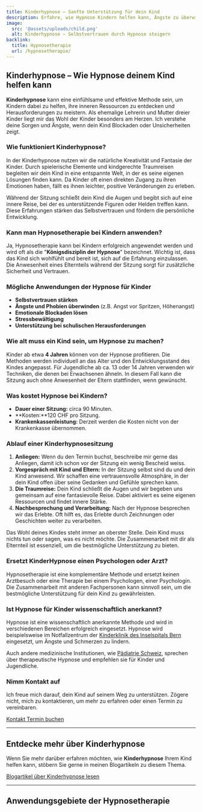 ```yaml
---
title: Kinderhypnose – Sanfte Unterstützung für dein Kind
description: Erfahre, wie Hypnose Kindern helfen kann, Ängste zu überwinden, Selbstvertrauen zu stärken und Herausforderungen zu meistern. Als erfahrene Hypnosetherapeutin in Bern begleite ich Ihr Kind auf diesem Weg.
image:
  src: '@assets/uploads/child.png'
  alt: Kinderhypnose – Selbstvertrauen durch Hypnose steigern
backlink:
  title: Hypnosetherapie
  url: /hypnosetherapie/
---
```



<div class="relative">

## Kinderhypnose – Wie Hypnose deinem Kind helfen kann

**Kinderhypnose** kann eine einfühlsame und effektive Methode sein, um Kindern dabei zu helfen, ihre inneren Ressourcen zu entdecken und Herausforderungen zu meistern. Als ehemalige Lehrerin und Mutter dreier Kinder liegt mir das Wohl der Kinder besonders am Herzen. Ich verstehe deine Sorgen und Ängste, wenn dein Kind Blockaden oder Unsicherheiten zeigt.

### Wie funktioniert Kinderhypnose?

In der Kinderhypnose nutzen wir die natürliche Kreativität und Fantasie der Kinder. Durch spielerische Elemente und kindgerechte Traumreisen begleiten wir dein Kind in eine entspannte Welt, in der es seine eigenen Lösungen finden kann. Da Kinder oft einen direkten Zugang zu ihren Emotionen haben, fällt es ihnen leichter, positive Veränderungen zu erleben.

Während der Sitzung schließt dein Kind die Augen und begibt sich auf eine innere Reise, bei der es unterstützende Figuren oder Helden treffen kann. Diese Erfahrungen stärken das Selbstvertrauen und fördern die persönliche Entwicklung.

### Kann man Hypnosetherapie bei Kindern anwenden?

Ja, Hypnosetherapie kann bei Kindern erfolgreich angewendet werden und wird oft als die "**Königsdisziplin der Hypnose**" bezeichnet. Wichtig ist, dass das Kind sich wohlfühlt und bereit ist, sich auf die Erfahrung einzulassen. Die Anwesenheit eines Elternteils während der Sitzung sorgt für zusätzliche Sicherheit und Vertrauen.

### Mögliche Anwendungen der Hypnose für Kinder

- **Selbstvertrauen stärken**
- **Ängste und Phobien überwinden** (z.B. Angst vor Spritzen, Höhenangst)
- **Emotionale Blockaden lösen**
- **Stressbewältigung**
- **Unterstützung bei schulischen Herausforderungen**


### Wie alt muss ein Kind sein, um Hypnose zu machen?

Kinder ab etwa **4 Jahren** können von der Hypnose profitieren. Die Methoden werden individuell an das Alter und den Entwicklungsstand des Kindes angepasst. Für Jugendliche ab ca. 13 oder 14 Jahren verwenden wir Techniken, die denen bei Erwachsenen ähneln. In diesem Fall kann die Sitzung auch ohne Anwesenheit der Eltern stattfinden, wenn gewünscht.

### Was kostet Hypnose bei Kindern?

- **Dauer einer Sitzung:** circa 90 Minuten.
- **Kosten:**120&nbsp;CHF pro Sitzung.
- **Krankenkassenleistung:** Derzeit werden die Kosten nicht von der Krankenkasse übernommen.

### Ablauf einer Kinderhypnosesitzung

1. **Anliegen:** Wenn du den Termin buchst, beschreibe mir gerne das Anliegen, damit ich schon vor der Sitzung ein wenig Bescheid weiss.
2. **Vorgespräch mit Kind und Eltern:** In der Sitzung selbst sind du und dein Kind anwesend. Wir schaffen eine vertrauensvolle Atmosphäre, in der dein Kind offen über seine Gedanken und Gefühle sprechen kann.
3. **Die Traumreise:** Dein Kind schließt die Augen und wir begeben uns gemeinsam auf eine fantasievolle Reise. Dabei aktiviert es seine eigenen Ressourcen und findet innere Stärke.
4. **Nachbesprechung und Verarbeitung:** Nach der Hypnose besprechen wir das Erlebte. Oft hilft es, das Erlebte durch Zeichnungen oder Geschichten weiter zu verarbeiten.

Das Wohl deines Kindes steht immer an oberster Stelle. Dein Kind muss nichts tun oder sagen, was es nicht möchte. Die Zusammenarbeit mit dir als Elternteil ist essenziell, um die bestmögliche Unterstützung zu bieten.

### Ersetzt KinderHypnose einen Psychologen oder Arzt?

Hypnosetherapie ist eine komplementäre Methode und ersetzt keinen Arztbesuch oder eine Therapie bei einem Psychologen, einer Psychologin. Die Zusammenarbeit mit anderen Fachpersonen kann sinnvoll sein, um die bestmögliche Unterstützung für dein Kind zu gewährleisten.

###  Ist Hypnose für Kinder wissenschaftlich anerkannt?

Hypnose ist eine wissenschaftlich anerkannte Methode und wird in verschiedenen Bereichen erfolgreich eingesetzt. Hypnose wird beispielsweise im Notfallzentrum der <a href="https://kinderklinik.insel.ch/de/unser-angebot/pflege/hypnose" class="text-red-700 underline" target="_blank">Kinderklinik des Inselspitals Bern</a> eingesetzt, um Ängste und Schmerzen zu lindern.

Auch andere medizinische Institutionen, wie <a href="https://www.paediatrieschweiz.ch/medizinische-hypnose-ein-sinnvoller-therapeutischer-ansatz/" class="text-red-700 underline" target="_blank">Pädiatrie Schweiz</a>, sprechen über therapeutische Hypnose und empfehlen sie für Kinder und Jugendliche.

### Nimm Kontakt auf

Ich freue mich darauf, dein Kind auf seinem Weg zu unterstützen. Zögere nicht, mich zu kontaktieren, um mehr zu erfahren oder einen Termin zu vereinbaren.


</div>

<div class="flex flex-wrap gap-4">
  <a data-umami-event="Kinderhypnose – Button Kontakt" href="/kontakt/" class="inline-flex items-center justify-center px-6 py-3 text-base leading-tight font-bold text-red-600 bg-transparent border border-red-600 rounded-full transition hover:bg-red-500 hover:text-red-50 no-underline">
    <span>Kontakt</span>
  </a>
  <a
    data-umami-event="Open Calendly – Kinderhypnose"
    href="/termin/"
    class="inline-flex no-prose items-center justify-center px-6 py-3 text-base leading-tight font-bold text-white bg-red-600 border border-red-600 rounded-full transition hover:bg-red-500 hover:text-red-50 no-underline"
  >
    <span>Termin buchen</span>
  </a>
</div>

<hr class="border-gray-400" />

## Entdecke mehr über Kinderhypnose

Wenn Sie mehr darüber erfahren möchten, wie **Kinderhypnose** Ihrem Kind helfen kann, stöbern Sie gerne in meinen Blogartikeln zu diesem Thema.

<a href="/tags/kinderhypnose/" class="inline-flex items-center justify-center px-6 py-3 text-base leading-tight font-bold text-red-600 bg-transparent border border-red-600 rounded-full transition hover:bg-red-500 hover:text-red-50 no-underline">
  <span>Blogartikel über Kinderhypnose lesen</span>
</a>

<hr class="border-gray-400" />

## Anwendungsgebiete der Hypnosetherapie

<SubPages id="hypnotherapy" exclude="/hypnosetherapie/kinderhypnose/" columns={3} />

